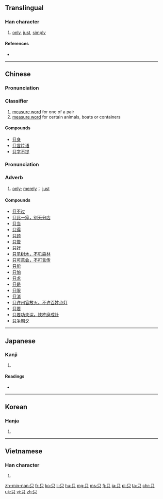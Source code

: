 {{xsee|[[衹]]|[[隻]]''' (distinct characters in traditional Chinese and Japanese; merged into 只 in simplified Chinese)''' }}
==Translingual==

===Han character===
{{Han char|rn=30|rad=口|as=02|sn=5|four=6080<sub>0</sub>|canj=口金 (RC)|ids=⿱[[口]][[八]]}}

# [[only]], [[just]], [[simply]]

====References====
* {{Han ref|kx=0172.050|dkj=03239|dj=0383.010|hdz=10570.030|uh=53EA|ud=21482|bh=A575|bd=42357}}

----

==Chinese==
{{zh-hanzi-box|只|[[隻]]}}

===Pronunciation===
{{zh-pron
|m=zhī
|c=zek3
|mc=y
|oc=y
|ma=Zh-zhī.ogg
|cat=cls
}}

===Classifier===
{{zh-cls||s|pin=[[zhī]] ([[zhi1]])|pint=zhi1|tra=隻|sim=只}}

# [[w:Chinese_classifier|measure word]] for one of a pair
# [[w:Chinese_classifier|measure word]] for certain animals, boats or containers

====Compounds====
* [[只身]]
* [[只言片语]]
* [[只字不提]]

{{zh-hanzi-box|只|[[衹]]}}

===Pronunciation===
{{zh-pron
|m=zhǐ
|c=zi2
|h=
|mn=
|w=
|ma=|ma2=
|cat=adv
}}

===Adverb===
{{zh-adv|s|pin=zhǐ|pint=zhi3|tra=[[衹]] or [[只]]|sim=只}}

# [[only]]; [[merely]]； [[just]]
#: {{zh-usex|我 只 去 过 那里 一 次.|I' ve only been there once.}}
#: {{zh-usex|汤 里 只 放 了 一点儿 胡椒粉。|There was just a hint of pepper in the soup.}}

====Compounds====
* [[只不过]]
* [[只此一家，别无分店]]
* [[只当]]
* [[只得]]
* [[只顾]]
* [[只管]]
* [[只好]]
* [[只见树木，不见森林]]
* [[只可意会，不可言传]]
* [[只能]]
* [[只怕]]
* [[只求]]
* [[只是]]
* [[只限]]
* [[只消]]
* [[只许州官放火，不许百姓点灯]]
* [[只要]]
* [[只要功夫深，铁杵磨成针]]
* [[只争朝夕]]

----

==Japanese==

===Kanji===
{{ja-kanji|grade=|rs=口02}}

# {{defn|lang=ja|sort=口02}}

====Readings====
* {{ja-readings|on=[[し]] (shi)|kun=[[ただ]] (tada)}}

----

==Korean==

===Hanja===
{{ko-hanja|hangeul=지|rv=ji|mr=chi|y=ci}}

# {{defn|lang=ko|sort=口02}}

----

==Vietnamese==

===Han character===
{{vi-hantu|[[chỉ]], [[chích]]|rs=口02}}

# {{defn|lang=vi|sort=口02}}

[[zh-min-nan:只]]
[[fr:只]]
[[ko:只]]
[[li:只]]
[[hu:只]]
[[mg:只]]
[[ms:只]]
[[fj:只]]
[[ja:只]]
[[pl:只]]
[[ta:只]]
[[chr:只]]
[[uk:只]]
[[vi:只]]
[[zh:只]]